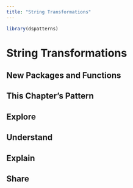 ```yaml
---
title: "String Transformations"
---
```


```r
library(dspatterns)
```

# String Transformations

## New Packages and Functions  

## This Chapter's Pattern

## Explore

## Understand

## Explain

## Share


